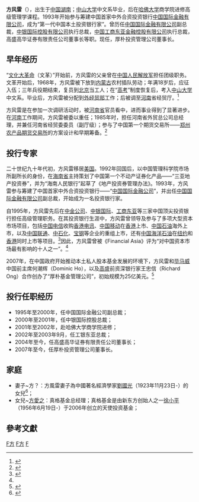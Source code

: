 '''方风雷'''（{{bd|1952年2月1日|catIdx=F方}}），出生于[[中华人民共和国|中国]][[湖南|湖南]]；[[中山大学|中山大学]]中文系毕业，后在[[哈佛大学|哈佛大学]]商学院进修高级管理学课程。1993年开始参与筹建中国首家中外合资投资银行[[中国国际金融有限公司|中国国际金融有限公司]]，成为“第一代中国本土投资银行家”。曾历任[[中国国际金融有限公司|中国国际金融有限公司]]副总裁，[[中银国际|中银国际控股有限公司]]执行总裁，[[工商东亚|中国工商东亚金融控股有限公司]]执行总裁，高盛高华证券有限责任公司董事长等职。现任，厚朴投资管理公司董事长。

== 早年经历 ==
“[[文化大革命|文化大革命]]（文革）”开始前，方风雷的父亲曾在[[中国人民解放军|中国人民解放军]]担任团级职务。文革开始后，1968年，方风雷被下放到[[内蒙古|内蒙古]]农村插队劳动；年满18岁后，应征入伍；三年兵役期结束，复员到[[北京|北京]]当工人；在“[[高考|高考]]”制度恢复后，考入[[中山大学|中山大学]]中文系。毕业后，方风雷被分配到[[外经贸部|外经贸部]]工作；后被调至[[河南|河南]]省经贸厅。<ref>{{cite web|url=http://business.sohu.com/20090116/n261785742.shtml|title=中行H股神秘接盘人现身 方风雷斥55亿接RBS抛盘|accessdate=2009-05-15|publisher=搜狐财经网|language=zh-hans|archive-date=2017-08-18|archive-url=https://web.archive.org/web/20170818175451/http://business.sohu.com/20090116/n261785742.shtml|dead-url=no}}</ref> 

方风雷是在参加一次调研活动时，被[[河南省|河南省]]官员看中，进而事业得到了显著进步。在[[河南|河南]]工作期间，方风雷被委以重任；1985年时，担任河南省外贸总公司总经理，并兼任河南省经贸委委员（副厅级）；参与了中国第一个期货交易所——[[郑州农产品期货交易所|郑州农产品期货交易所]]的方案设计和早期筹备。<ref name="#1">{{cite web|url=http://stock.hexun.com/2009-01-16/113491782.html|title=方风雷：金融市场中的现代胡雪岩|accessdate=2009-05-15|publisher=和讯网，原载《南方人物周刊》|language=zh-hans|archive-date=2019-08-10|archive-url=https://web.archive.org/web/20190810211435/http://stock.hexun.com/2009-01-16/113491782.html|dead-url=no}}</ref>

==投行专家==
二十世纪九十年代初，方风雷移居[[美国|美国]]。1992年回国后，以中国管理科学院市场所副所长的身份，在[[海南省|海南省]]主持策划了中国第一个不动产证券化产品——“三亚地产投资券”，并为“海南人民银行”起草了《地产投资券管理办法》。1993年，方风雷参与筹建了中国首家中外合资投资银行——“[[中国国际金融公司|中国国际金融公司]]”，并出任[[中国国际金融有限公司|中国国际金融有限公司]]副总裁，开始成为一名投资银行家。

自1995年，方风雷先后在[[中金公司|中金公司]]、[[中银国际|中银国际]]、[[工商东亚|工商东亚]]等三家中国顶尖投资银行担任高级管理职务。在其投资银行生涯中，方风雷曾领导及参与了多项大型资本市场项目，包括[[中国电信|中国电信]]收购[[香港电讯|香港电讯]]、[[中国移动|中国移动]]在[[香港|香港]]上市、[[中国石油天然气股份|中国石油]]海外上市，以及[[中国联通|中国联通]]、[[中石化|中石化]]、[[宝钢|宝钢]]等企业的重组上市，还有[[中国海洋石油|中国海洋石油]]在[[纽约|纽约]]和[[香港|香港]]同时上市等项目。<ref>{{cite web|url=http://p.data.chinaventure.com.cn/p/389/|title=方风雷简历|accessdate=2009-05-15|publisher=投资中国网|language=zh-hans|archive-url=https://web.archive.org/web/20090526235744/http://p.data.chinaventure.com.cn/p/389/|archive-date=2009-05-26|dead-url=yes}}</ref>因此，方风雷曾被《Financial Asia》评为“对中国资本市场最有影响的十人之一”。<ref name="#1"/>

2007年，在中国政府开始推动本土私人股本基金发展的环境下，方风雷和[[毕马威|毕马威]]中国前主席何潮辉（Dominic Ho），以及[[高盛|高盛]]前资深银行家王忠信（Richard Ong）合作创办了“厚朴基金管理公司”，初始规模为25亿美元。<ref>{{cite web|url=http://www.ftchinese.com/story.php?storyid=001026434|title=谁不知道方风雷|accessdate=2009-05-15|publisher=英国《金融时报》中文网|language=zh-hans|deadurl=yes|archiveurl=https://web.archive.org/web/20090518000556/http://www.ftchinese.com/story.php?storyid=001026434|archivedate=2009-05-18}}</ref>

==投行任职经历==
*1995年至2000年，任中国国际金融公司副总裁；
*2000年至2001年，任中银国际控股总裁；
*2001年至2002年，赴哈佛大学商学院进修；
*2002年至2003年9月，任工银东亚总裁；
*2004年至今，任高盛高华证券有限责任公司董事长；
*2007年至今，任厚朴投资管理公司董事长。

==家庭==
*妻子~方？：方風雷妻子為中國著名經濟學家[[刘国光_(经济学家)|劉國光]]（1923年11月23日-）的女兒<ref>{{Cite web |url=http://www.swjrzk.com/2657.html |title=《中金公司创建始末》“方风雷为王岐山工作，为他处理建设银行下属企业遇到的问题。同时，通过中国顶尖的经济学家刘国光之女，他的妻子，方风雷还开始在经济政策制定者当中建立自己的朋友圈子。王岐山把方风雷派到美国去学习金融体制如何运作。” |access-date=2017-10-15 |archive-url=https://web.archive.org/web/20171016013832/http://www.swjrzk.com/2657.html |archive-date=2017-10-16 |dead-url=yes }}</ref>；
*女兒~[[方愛之|方愛之]]：真格基金总经理；真格基金是由新东方创始人之一[[徐小平_(1956年)|徐小平]]（1956年6月19日-）于2006年创立的天使投资基金；

==參考文獻==
<div class="references-small">
<references />
</div>


[[Category:中华人民共和国银行家|F方]]
[[Category:中山大学校友|F方]]
[[Category:方姓|F]]